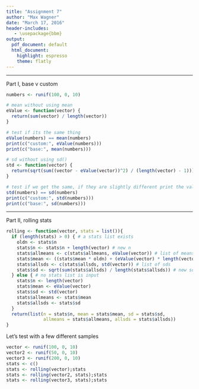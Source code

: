 ```yaml
---
title: "Assignment 7"
author: "Max Wagner"
date: "March 17, 2016"
header-includes:
   - \usepackage{bbm}
output:
  pdf_document: default
  html_document:
    highlight: espresso
    theme: flatly
---
```

***

Part I, base v custom

```r
numbers <- runif(100, 0, 10)

# mean without using mean
eValue <- function(vector) {
  return(sum(vector) / length(vector))
}

# test if its the same thing
eValue(numbers) == mean(numbers)
print(c("custom:", eValue(numbers)))
print(c("base:", mean(numbers)))

# sd without using sd()
std <- function(vector) {
  return(sqrt(sum((vector - eValue(vector))^2) / (length(vector) - 1)))
}

# test if we get the same, if they are slightly different print the values
std(numbers) == sd(numbers)
print(c("custom:", std(numbers)))
print(c("base:", sd(numbers)))
```

***

Part II, rolling stats

```r
rolling <- function(vector, stats = list()){
  if (length(stats) > 0) { # a stats list exists
    oldn <- stats$n
    stats$n <- stats$n + length(vector) # new n
    stats$allmeans <- c(stats$allmeans, eValue(vector)) # list of means
    stats$mean <- ((stats$mean * oldn) + (eValue(vector) * length(vector))) / stats$n # new mean from the old ones
    stats$allsds <- c(stats$allsds, std(vector)) # list of sds
    stats$sd <- sqrt(sum(stats$allsds) / length(stats$allsds)) # new sd from the list of sds
  } else { # no stats list is input
    stats$n <- length(vector)
    stats$mean <- eValue(vector)
    stats$sd <- std(vector)
    stats$allmeans <- stats$mean
    stats$allsds <- stats$sd
  }
  return(list(n = stats$n, mean = stats$mean, sd = stats$sd, 
              allmeans = stats$allmeans, allsds = stats$allsds))
}
```

Let's test with a few different samples

```r
vector <- runif(100, 0, 10)
vector2 <- runif(50, 0, 10)
vector3 <- runif(200, 0, 10)
stats <- c()
stats <- rolling(vector);stats
stats <- rolling(vector2, stats);stats
stats <- rolling(vector3, stats);stats
```